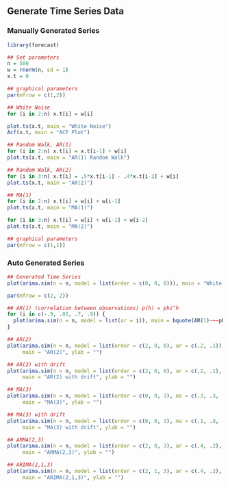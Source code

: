 
## Generate Time Series Data {-}

### Manually Generated Series {-}

```r

library(forecast)

## Set parameters
n = 500
w = rnorm(n, sd = 1)
x.t = 0

## graphical parameters
par(mfrow = c(1,2))

## White Noise
for (i in 2:n) x.t[i] = w[i]

plot.ts(x.t, main = "White Noise")
Acf(x.t, main = "ACF Plot")

## Random Walk, AR(1)
for (i in 2:n) x.t[i] = x.t[i-1] + w[i]
plot.ts(x.t, main = "AR(1) Random Walk")

## Random Walk, AR(2)
for (i in 3:n) x.t[i] = .5*x.t[i-1] - .4*x.t[i-2] + w[i]
plot.ts(x.t, main = "AR(2)")

## MA(1)
for (i in 2:n) x.t[i] = w[i] + w[i-1]
plot.ts(x.t, main = "MA(1)")

for (i in 3:n) x.t[i] = w[i] + w[i-1] + w[i-2]
plot.ts(x.t, main = "MA(2)")

## graphical parameters
par(mfrow = c(1,1))

```


### Auto Generated Series {-}

```r

## Generated Time Series
plot(arima.sim(n = n, model = list(order = c(0, 0, 0))), main = "White Noise", ylab = "")

par(mfrow = c(2, 2))

## AR(1) (correlation between observations) p(h) = phi^h
for (i in c(-.9, .01, .7, .9)) {
  plot(arima.sim(n = n, model = list(ar = i)), main = bquote(AR(1)~~~phi==.(i)), ylab = "")
}

## AR(2)
plot(arima.sim(n = n, model = list(order = c(2, 0, 0), ar = c(.2, .1))),
     main = "AR(2)", ylab = "")

## AR(2) with drift
plot(arima.sim(n = n, model = list(order = c(2, 0, 0), ar = c(.2, .1), d = 1.5)),
     main = "AR(2) with drift", ylab = "")

## MA(3)
plot(arima.sim(n = n, model = list(order = c(0, 0, 3), ma = c(.3, .3, .3))),
     main = "MA(3)", ylab = "")

## MA(3) with drift
plot(arima.sim(n = n, model = list(order = c(0, 0, 3), ma = c(.1, .8, .1), d = 2)),
     main = "MA(3) with drift", ylab = "")

## ARMA(2,3)
plot(arima.sim(n = n, model = list(order = c(2, 0, 3), ar = c(.4, .2), ma = c(.1, .8, .1))),
     main = "ARMA(2,3)", ylab = "")

## ARIMA(2,1,3)
plot(arima.sim(n = n, model = list(order = c(2, 1, 3), ar = c(.4, .2), ma = c(.1, .8, .1))),
     main = "ARIMA(2,1,3)", ylab = "")

```
